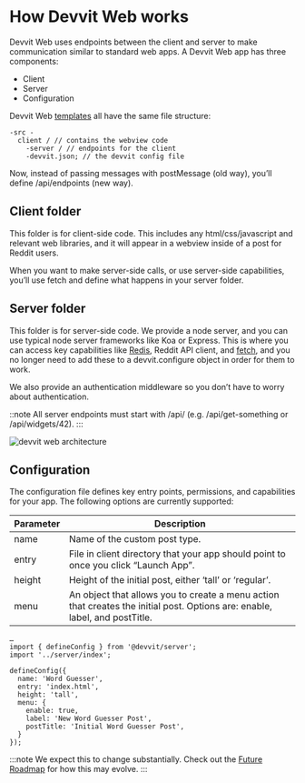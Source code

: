 # How Devvit Web works

Devvit Web uses endpoints between the client and server to make communication similar to standard web apps. A Devvit Web app has three components:

- Client
- Server
- Configuration

Devvit Web [templates](../devvit_web/devvit_web_templates) all have the same file structure:

```tsx
-src -
  client / // contains the webview code
    -server / // endpoints for the client
    -devvit.json; // the devvit config file
```

Now, instead of passing messages with postMessage (old way), you’ll define /api/endpoints (new way).

## Client folder

This folder is for client-side code. This includes any html/css/javascript and relevant web libraries, and it will appear in a webview inside of a post for Reddit users.

When you want to make server-side calls, or use server-side capabilities, you’ll use fetch and define what happens in your server folder.

## Server folder

This folder is for server-side code. We provide a node server, and you can use typical node server frameworks like Koa or Express. This is where you can access key capabilities like [Redis](../capabilities/Redis), Reddit API client, and [fetch](..capabilities/http-fetch), and you no longer need to add these to a devvit.configure object in order for them to work.

We also provide an authentication middleware so you don’t have to worry about authentication.

::note
All server endpoints must start with /api/ (e.g. /api/get-something or /api/widgets/42).
:::

![devvit web architecture](../assets/devvit_web/devvit_web_arch.png)

## Configuration

The configuration file defines key entry points, permissions, and capabilities for your app. The following options are currently supported:

| Parameter | Description                                                                                                                 |
| --------- | --------------------------------------------------------------------------------------------------------------------------- |
| name      | Name of the custom post type.                                                                                               |
| entry     | File in client directory that your app should point to once you click “Launch App”.                                         |
| height    | Height of the initial post, either ‘tall’ or ‘regular’.                                                                     |
| menu      | An object that allows you to create a menu action that creates the initial post. Options are: enable, label, and postTitle. |

```tsx// Side effect import to bundle the server. The /index is required for server splitting.
…
import { defineConfig } from '@devvit/server';
import '../server/index';

defineConfig({
  name: 'Word Guesser',
  entry: 'index.html',
  height: 'tall',
  menu: {
    enable: true,
    label: 'New Word Guesser Post',
    postTitle: 'Initial Word Guesser Post',
  }
});
```

:::note
We expect this to change substantially. Check out the [Future Roadmap](../devvit_web/future_roadmap) for how this may evolve.
:::
